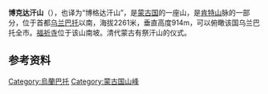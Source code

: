 {{Infobox mountain
| name = 博克达汗山
| elevation_m = 2261
| elevation_ref = <ref>[https://whc.unesco.org/en/tentativelists/936/ Mongolia Sacred Mountains: Bogd Khan, Burkhan Khaldun, Otgon Tenger – UNESCO World Heritage Centre]</ref>
| prominence_m = 914
| prominence_ref =
| location = [[蒙古国|蒙古国]]，[[乌兰巴托市|乌兰巴托市]]
| range = [[肯特山脉|肯特山脉]]
| map = Mongolia
| map_caption = 博克达汗山在蒙古国的位置
| map_size = 
| label_position = right
| coordinates = {{coord|47|48|14|N|106|59|11|E|type:mountain_scale:100000|format=dms|display=inline,title}}
}}
'''博克达汗山'''（{{lang-mn|Богд хан уул}}），也译为“博格达汗山”，是[[蒙古国|蒙古国]]的一座山，是[[肯特山|肯特山]]脉的一部分，位于首都[[乌兰巴托|乌兰巴托]]以南，海拔2261米，垂直高度914m，可以俯瞰该国乌兰巴托全市。[[福祈寺|福祈寺]]位于该山南坡。清代蒙古有祭汗山的仪式。

== 参考资料 ==
{{reflist}}

[[Category:烏蘭巴托|Category:烏蘭巴托]]
[[Category:蒙古国山峰|Category:蒙古国山峰]]